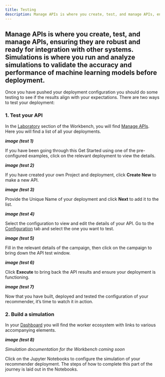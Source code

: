 ```yaml
---
title: Testing
description: Manage APIs is where you create, test, and manage APIs, ensuring they are robust and ready for integration with other systems.  Simulations is where you run and analyze simulations to validate the accuracy and performance of machine learning models before deployment.
---
```


## Manage APIs is where you create, test, and manage APIs, ensuring they are robust and ready for integration with other systems.  Simulations is where you run and analyze simulations to validate the accuracy and performance of machine learning models before deployment.

Once you have pushed your deployment configuration you should do some testing to see if the results align with your expectations. There are two ways to test your deployment:

### 1. Test your API

In the <u>Laboratory</u> section of the Workbench, you will find <u>Manage APIs</u>. Here you will find a list of all your deployments.

***image (test 1)***

If you have been going through this Get Started using one of the pre-configured examples, click on the relevant deployment to view the details. 

***image (test 2)***

If you have created your own Project and deployment, click **Create New** to make a new API.

***image (test 3)*** 

Provide the Unique Name of your deployment and click **Next** to add it to the list.

***image (test 4)***

Select the configuration to view and edit the details of your API. Go to the <u>Configuration</u> tab and select the one you want to test.

***image (test 5)***

Fill in the relevant details of the campaign, then click on the campaign to bring down the API test window.

***image (test 6)***

Click **Execute** to bring back the API results and ensure your deployment is functioning.

***image (test 7)***

Now that you have built, deployed and tested the configuration of your recommender, it’s time to watch it in action.

### 2. Build a simulation

In your <u>Dashboard</u> you will find the worker ecosystem with links to various accompanying elements. 

***image (test 8)***

*Simulation documentation for the Workbench coming soon* 

Click on the Jupyter Notebooks to configure the simulation of your recommender deployment. The steps of how to complete this part of the journey is laid out in the Notebooks.